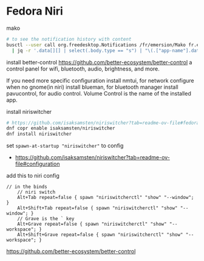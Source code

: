 # Fedora Niri


mako

```bash
# to see the notification history with content
busctl --user call org.freedesktop.Notifications /fr/emersion/Mako fr.emersion.Mako ListNotifications -j \
  | jq -r '.data[][] | select(.body.type == "s") | "\(.["app-name"].data)\n  \(.summary.data)\n  \(.body.data)\n"' 

```


install better-control
https://github.com/better-ecosystem/better-control
a control panel for wifi, bluetooth, audio, brightness, and more.

If you need more specific configuration
install nmtui, for network configure when no gnome(in niri)
install blueman, for bluetooth manager
install pavucontrol, for audio control. Volume Control is the name of the installed app.

install niriswitcher
```sh
# https://github.com/isaksamsten/niriswitcher?tab=readme-ov-file#fedora
dnf copr enable isaksamsten/niriswitcher
dnf install niriswitcher
```

set `spawn-at-startup "niriswitcher"` to config
- https://github.com/isaksamsten/niriswitcher?tab=readme-ov-file#configuration

add this to niri config

```kdl
// in the binds
    // niri switch
    Alt+Tab repeat=false { spawn "niriswitcherctl" "show" "--window"; }
    Alt+Shift+Tab repeat=false { spawn "niriswitcherctl" "show" "--window"; }
    // Grave is the ` key
    Alt+Grave repeat=false { spawn "niriswitcherctl" "show" "--workspace"; }
    Alt+Shift+Grave repeat=false { spawn "niriswitcherctl" "show" "--workspace"; }

```

https://github.com/better-ecosystem/better-control
